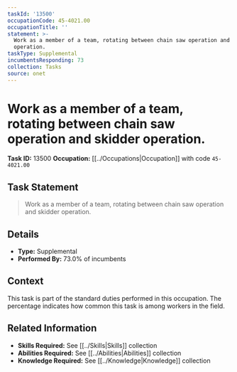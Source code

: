 ```yaml
---
taskId: '13500'
occupationCode: 45-4021.00
occupationTitle: ''
statement: >-
  Work as a member of a team, rotating between chain saw operation and skidder
  operation.
taskType: Supplemental
incumbentsResponding: 73
collection: Tasks
source: onet
---
```

# Work as a member of a team, rotating between chain saw operation and skidder operation.

**Task ID:** 13500
**Occupation:** [[../Occupations|Occupation]] with code `45-4021.00`

## Task Statement

> Work as a member of a team, rotating between chain saw operation and skidder operation.

## Details

- **Type:** Supplemental
- **Performed By:** 73.0% of incumbents

## Context

This task is part of the standard duties performed in this occupation. The percentage indicates how common this task is among workers in the field.

## Related Information

- **Skills Required:** See [[../Skills|Skills]] collection
- **Abilities Required:** See [[../Abilities|Abilities]] collection
- **Knowledge Required:** See [[../Knowledge|Knowledge]] collection
